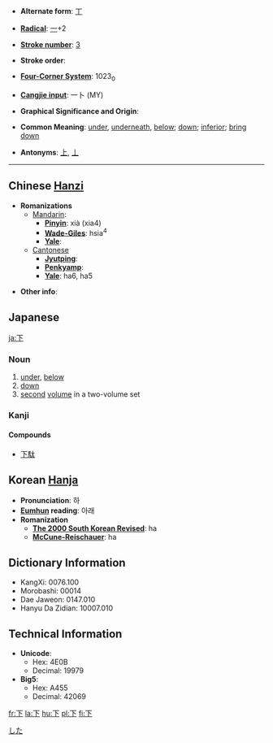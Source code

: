 * '''Alternate form''': [[丅]]

* '''[[Wiktionary:Chinese radical index| Radical]]''': [[Wiktionary:Chinese radical index 一|一]]+2

* '''[[Wiktionary:Chinese total strokes index|Stroke number]]''': [[Wiktionary:Chinese total strokes index 3|3]]

* '''Stroke order''': 

* '''[[Wiktionary:Chinese four corner index|Four-Corner System]]''': 1023<sub>0</sub>

* '''[[Wiktionary:Chinese Cangjie index|Cangjie input]]''': 一卜 (MY)

* '''Graphical Significance and Origin''': 

* '''Common Meaning''': [[under]], [[underneath]], [[below]]; [[down]]; [[inferior]]; [[bring down]]

* '''Antonyms''': [[上]], [[丄]]

----

== Chinese [[Hanzi]] ==

* '''Romanizations'''
** [[Mandarin]]:
*** '''[[Pinyin]]''': xià (xia4)
*** '''[[Wade-Giles]]''': hsia<sup>4</sup>
*** '''[[Yale]]''': 
**[[Cantonese]]
***'''[[Jyutping]]''':
***'''[[Penkyamp]]''': 
***'''[[Yale]]''': ha6, ha5

* '''Other info''': 


== Japanese ==
[[Category:Japanese language|した]]
[[ja:下]]

===Noun===
{{janoun|[[した]]|[[shita]]}}
# [[under]], [[below]]
# [[down]]
# [[second]] [[volume]] in a two-volume set

===Kanji===
{{kanji|[[か]] ([[ka]]), [[げ]] ([[ge]])|[[した]] ([[shita]]), 
*:[[しも]] ([[shimo]]), 
*:[[もと]] ([[moto]]), 
*:[[さがる]] ([[下がる]], [[sagaru]]), 
*:[[さげる]] ([[下げる]], [[sageru]]), 
*:[[くだる]] ([[下る]], [[kudaru]]), 
*:[[くだす]] ([[下す]], [[kudasu]]), 
*:[[くださる]] ([[下さる]], [[kudasaru]]), 
*:[[おりる]] ([[下りる]], [[oriru]]), 
*:[[おろす]] ([[下ろす]], [[orosu]])}}

====Compounds====
*[[下駄]]



== Korean [[Hanja]] ==

* '''Pronunciation''': 하
* '''[[Eumhun]] reading''': 아래
* '''Romanization'''
** '''[[The 2000 South Korean Revised Romanization|The 2000 South Korean Revised]]''': ha
** '''[[McCune-Reischauer]]''': ha


== Dictionary Information ==

* KangXi: 0076.100
* Morobashi: 00014
* Dae Jaweon: 0147.010
* Hanyu Da Zidian: 10007.010

== Technical Information ==

* '''Unicode''':
** Hex: 4E0B
** Decimal: 19979
* '''Big5''':
** Hex: A455
** Decimal: 42069

[[fr:下]]
[[la:下]]
[[hu:下]]
[[pl:下]]
[[fi:下]]